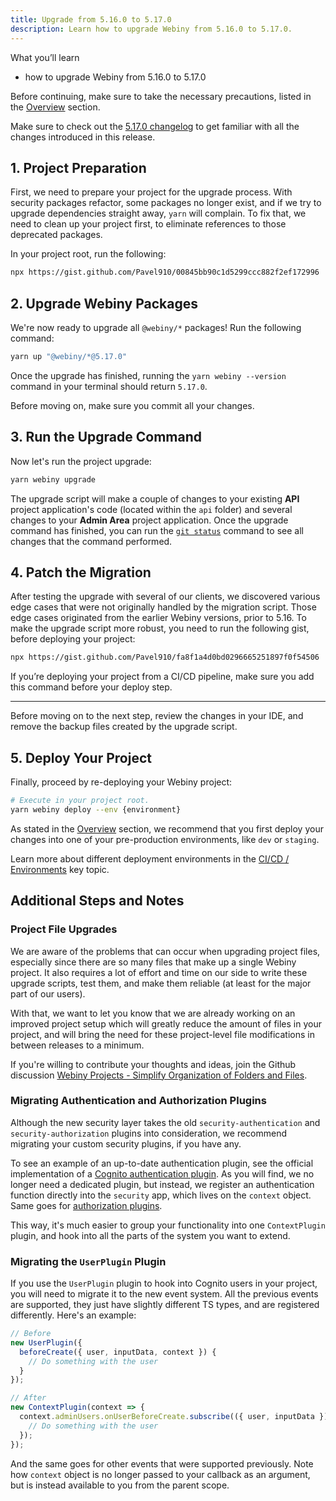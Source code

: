 ```yaml
---
title: Upgrade from 5.16.0 to 5.17.0
description: Learn how to upgrade Webiny from 5.16.0 to 5.17.0.
---
```



<Alert type="success">

 What you’ll learn

- how to upgrade Webiny from 5.16.0 to 5.17.0

</Alert>

<Alert type="danger">

Before continuing, make sure to take the necessary precautions, listed in the [Overview](/docs/how-to-guides/upgrade-webiny#-precaution-measures) section.

</Alert>

<Alert type="info">

Make sure to check out the [5.17.0 changelog](/docs/release-notes/5.17.0/changelog) to get familiar with all the changes introduced in this release.

</Alert>

## 1. Project Preparation

First, we need to prepare your project for the upgrade process. With security packages refactor, some packages no longer exist, and if we try to upgrade dependencies straight away, `yarn` will complain. To fix that, we need to clean up your project first, to eliminate references to those deprecated packages.

In your project root, run the following:

```bash
npx https://gist.github.com/Pavel910/00845bb90c1d5299ccc882f2ef172996
```

## 2. Upgrade Webiny Packages

We're now ready to upgrade all `@webiny/*` packages! Run the following command:

```bash
yarn up "@webiny/*@5.17.0"
```

Once the upgrade has finished, running the `yarn webiny --version` command in your terminal should return `5.17.0`.

<Alert type="info">

Before moving on, make sure you commit all your changes.

</Alert>

## 3. Run the Upgrade Command

Now let's run the project upgrade:

```bash
yarn webiny upgrade
```

The upgrade script will make a couple of changes to your existing **API** project application's code (located within the `api` folder) and several changes to your **Admin Area** project application. Once the upgrade command has finished, you can run the [`git status`](https://git-scm.com/docs/git-status) command to see all changes that the command performed.

## 4. Patch the Migration
After testing the upgrade with several of our clients, we discovered various edge cases that were not originally handled by the migration script. Those edge cases originated from the earlier Webiny versions, prior to 5.16. To make the upgrade script more robust, you need to run the following gist, before deploying your project:
```bash
npx https://gist.github.com/Pavel910/fa8f1a4d0bd0296665251897f0f54506
```

<Alert type="info">

If you’re deploying your project from a CI/CD pipeline, make sure you add this command before your deploy step.

</Alert>

---

Before moving on to the next step, review the changes in your IDE, and remove the backup files created by the upgrade script.

## 5. Deploy Your Project

Finally, proceed by re-deploying your Webiny project:

```bash
# Execute in your project root.
yarn webiny deploy --env {environment}
```

<Alert type="warning">

As stated in the [Overview](/docs/how-to-guides/upgrade-webiny#pre-production-environments-first) section, we recommend that you first deploy your changes into one of your pre-production environments, like `dev` or `staging`.

</Alert>

<Alert type="success">

Learn more about different deployment environments in the [CI/CD / Environments](/docs/key-topics/ci-cd/environments) key topic.

</Alert>

## Additional Steps and Notes

### Project File Upgrades

We are aware of the problems that can occur when upgrading project files, especially since there are so many files that make up a single Webiny project. It also requires a lot of effort and time on our side to write these upgrade scripts, test them, and make them reliable (at least for the major part of our users).

With that, we want to let you know that we are already working on an improved project setup which will greatly reduce the amount of files in your project, and will bring the need for these project-level file modifications in between releases to a minimum.

If you're willing to contribute your thoughts and ideas, join the Github discussion [Webiny Projects - Simplify Organization of Folders and Files](https://github.com/webiny/webiny-js/discussions/1992).

### Migrating Authentication and Authorization Plugins

Although the new security layer takes the old `security-authentication` and `security-authorization` plugins into consideration, we recommend migrating your custom security plugins, if you have any.

To see an example of an up-to-date authentication plugin, see the official implementation of a [Cognito authentication plugin](https://github.com/webiny/webiny-js/blob/v5.17.0/packages/api-security-cognito/src/index.ts#L19-L36). As you will find, we no longer need a dedicated plugin, but instead, we register an authentication function directly into the `security` app, which lives on the `context` object. Same goes for [authorization plugins](https://github.com/webiny/webiny-js/blob/v5.17.0/packages/api-security/src/plugins/apiKeyAuthorization.ts).

This way, it's much easier to group your functionality into one `ContextPlugin` plugin, and hook into all the parts of the system you want to extend.


### Migrating the `UserPlugin` Plugin

If you use the `UserPlugin` plugin to hook into Cognito users in your project, you will need to migrate it to the new event system. All the previous events are supported, they just have slightly different TS types, and are registered differently. Here's an example:

```ts
// Before
new UserPlugin({
  beforeCreate({ user, inputData, context }) {
    // Do something with the user
  }
});

// After
new ContextPlugin(context => {
  context.adminUsers.onUserBeforeCreate.subscribe(({ user, inputData }) => {
    // Do something with the user
  });
});
```

And the same goes for other events that were supported previously. Note how `context` object is no longer passed to your callback as an argument, but is instead available to you from the parent scope.
